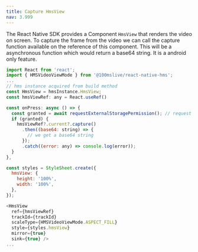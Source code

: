 ```yaml
---
title: Capture HmsView
nav: 3.999
---
```


The React Native SDK provides a Component `HmsView` that renders the video on screen. To capture the frame from the video we can call the capture function available on the reference of this component. This will be a asynchronous function which would return a base64 string. It is a android only feature.

```js
import React from 'react';
import { HMSVideoViewMode } from '@100mslive/react-native-hms';
...
// hms instance acquired from build method
const HmsView = hmsInstance.HmsView;
const hmsViewRef: any = React.useRef()

const onPress: async () => {
  const granted = await requestExternalStoragePermission(); // request for `WRITE_EXTERNAL_STORAGE` permission before saving
  if (granted) {
    hmsViewRef?.current?.capture()
      .then((base64: string) => {
        // we get a base64 string
      });
      .catch((error: any) => console.log(error));
  }
},

const styles = StyleSheet.create({
  hmsView: {
    height: '100%',
    width: '100%',
  },
});

<HmsView
  ref={hmsViewRef}
  trackId={trackId} 
  scaleType={HMSVideoViewMode.ASPECT_FILL} 
  style={styles.hmsView} 
  mirror={true} 
  sink={true} />
...
```
